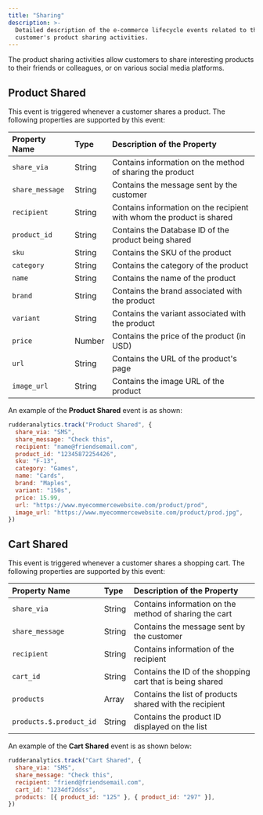 ```yaml
---
title: "Sharing"
description: >-
  Detailed description of the e-commerce lifecycle events related to the
  customer's product sharing activities.
---
```


The product sharing activities allow customers to share interesting products to their friends or colleagues, or on various social media platforms.

## Product Shared

This event is triggered whenever a customer shares a product. The following properties are supported by this event:

| **Property Name** | **Type** | **Description of the Property**                                       |
| :---------------- | :------- | :-------------------------------------------------------------------- |
| `share_via`       | String   | Contains information on the method of sharing the product             |
| `share_message`   | String   | Contains the message sent by the customer                             |
| `recipient`       | String   | Contains information on the recipient with whom the product is shared |
| `product_id`      | String   | Contains the Database ID of the product being shared                  |
| `sku`             | String   | Contains the SKU of the product                                       |
| `category`        | String   | Contains the category of the product                                  |
| `name`            | String   | Contains the name of the product                                      |
| `brand`           | String   | Contains the brand associated with the product                        |
| `variant`         | String   | Contains the variant associated with the product                      |
| `price`           | Number   | Contains the price of the product \(in USD\)                          |
| `url`             | String   | Contains the URL of the product's page                                |
| `image_url`       | String   | Contains the image URL of the product                                 |

An example of the **Product Shared** event is as shown:

```javascript
rudderanalytics.track("Product Shared", {
  share_via: "SMS",
  share_message: "Check this",
  recipient: "name@friendsemail.com",
  product_id: "12345872254426",
  sku: "F-13",
  category: "Games",
  name: "Cards",
  brand: "Maples",
  variant: "150s",
  price: 15.99,
  url: "https://www.myecommercewebsite.com/product/prod",
  image_url: "https://www.myecommercewebsite.com/product/prod.jpg",
})
```

## Cart Shared

This event is triggered whenever a customer shares a shopping cart. The following properties are supported by this event:

| **Property Name**       | **Type** | **Description of the Property**                           |
| :---------------------- | :------- | :-------------------------------------------------------- |
| `share_via`             | String   | Contains information on the method of sharing the cart    |
| `share_message`         | String   | Contains the message sent by the customer                 |
| `recipient`             | String   | Contains information of the recipient                     |
| `cart_id`               | String   | Contains the ID of the shopping cart that is being shared |
| `products`              | Array    | Contains the list of products shared with the recipient   |
| `products.$.product_id` | String   | Contains the product ID displayed on the list             |

An example of the **Cart Shared** event is as shown below:

```javascript
rudderanalytics.track("Cart Shared", {
  share_via: "SMS",
  share_message: "Check this",
  recipient: "friend@friendsemail.com",
  cart_id: "1234df2ddss",
  products: [{ product_id: "125" }, { product_id: "297" }],
})
```